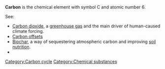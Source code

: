 '''Carbon''' is the chemical element with symbol C and atomic number 6. 

See: 
* [[Carbon dioxide]], a [[greenhouse gas]] and the main driver of human-caused climate forcing.
* [[Carbon offsets]]
* [[Biochar]], a way of sequestering atmospheric carbon and improving [[soil nutrition]].
* {{cl|Carbon footprint}}

{{stub}}

[[Category:Carbon cycle]]
[[Category:Chemical substances]]